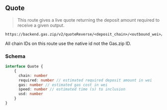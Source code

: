 
## Quote

> This route gives a live quote returning the deposit amount required to receive a given output.

```
https://backend.gas.zip/v2/quoteReverse/<deposit_chain>/<outbound_wei>/<outbound_chain>
```

<Callout type="warning" className="my-4">
  All chain IDs on this route use the native id not the Gas.zip ID.
</Callout>

### Schema

```ts
interface Quote {
    {
      chain: number
      required: number // estimated required deposit amount in wei
      gas: number // estimated gas cost in wei
      speed: number // estimated time (s) to inclusion
      usd: number
    }
}
```
